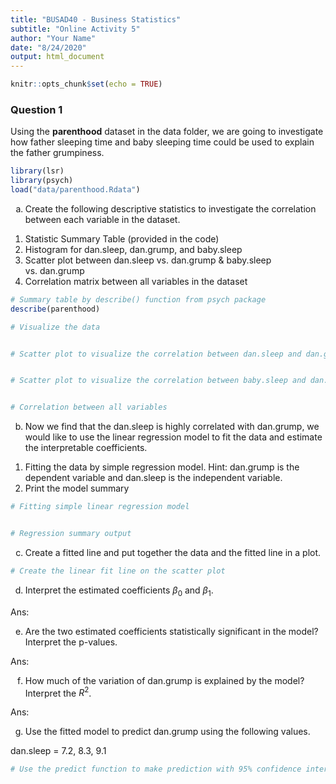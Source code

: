 ```yaml
---
title: "BUSAD40 - Business Statistics"
subtitle: "Online Activity 5"
author: "Your Name"
date: "8/24/2020"
output: html_document
---
```


```r
knitr::opts_chunk$set(echo = TRUE)
```

### Question 1

Using the **parenthood** dataset in the data folder, we are going to investigate how father sleeping time and baby sleeping time could be used to explain the father grumpiness. 

```r
library(lsr)
library(psych)
load("data/parenthood.Rdata")
```

a. Create the following descriptive statistics to investigate the correlation between each variable in the dataset.

1. Statistic Summary Table (provided in the code)
2. Histogram for dan.sleep, dan.grump, and baby.sleep
3. Scatter plot between dan.sleep vs. dan.grump & baby.sleep vs. dan.grump
4. Correlation matrix between all variables in the dataset

```r
# Summary table by describe() function from psych package
describe(parenthood)

# Visualize the data


# Scatter plot to visualize the correlation between dan.sleep and dan.grump


# Scatter plot to visualize the correlation between baby.sleep and dan.grump


# Correlation between all variables


```

b. Now we find that the dan.sleep is highly correlated with dan.grump, we would like to use the linear regression model to fit the data and estimate the interpretable coefficients.

1. Fitting the data by simple regression model. Hint: dan.grump is the dependent variable and dan.sleep is the independent variable.
2. Print the model summary

```r
# Fitting simple linear regression model


# Regression summary output

```

c. Create a fitted line and put together the data and the fitted line in a plot.

```r
# Create the linear fit line on the scatter plot

```

d. Interpret the estimated coefficients $\beta_0$ and $\beta_1$.

Ans: 


e. Are the two estimated coefficients statistically significant in the model? Interpret the p-values.

Ans:


f. How much of the variation of dan.grump is explained by the model?  Interpret the $R^2$.

Ans:

g. Use the fitted model to predict dan.grump using the following values.

dan.sleep = 7.2, 8.3, 9.1

```r
# Use the predict function to make prediction with 95% confidence interval

```
